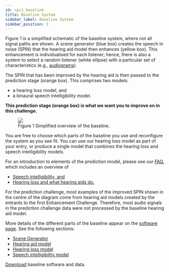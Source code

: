 ```yaml
---
id: cpc1_baseline
title: Baseline System
sidebar_label: Baseline System
sidebar_position: 3
---
```



Figure 1 is a simplified schematic of the baseline system, where not all signal paths are shown. A scene generator (blue box) creates the speech in noise (SPIN) that the hearing aid model then enhances (yellow box). This enhancement is individualised for each listener; hence, there is also a system to select a random listener (white ellipse) with a particular set of characteristics (e.g., [audiograms](https://www.hear-it.org/Audiogram-)).

The SPIN that has been improved by the hearing aid is then passed to the prediction stage (orange box). This comprises two models:
- a hearing loss model, and
- a binaural speech intelligibility model.

**This prediction stage (orange box) is what we want you to improve on in this challenge.**

<figure id="fig1">
<img  src={useBaseUrl('/img/tutorial/the_baseline-11-1536x561.png')} />
<figcaption>Figure 1 Simplified overview of the baseline.</figcaption>
</figure>


You are free to choose which parts of the baseline you use and reconfigure the system as you see fit. You can use our hearing loss model as part of your entry, or produce a single model that combines the hearing loss and speech intelligibility models.

For an introduction to elements of the prediction model, please see our [FAQ](./cpc1_faq), which includes an overview of
- [Speech intelligibility, and](./cpc1_faq#speech-intelligibility)
- [Hearing loss and what hearing aids do.](./cpc1_faq#hearing-loss)

For the prediction challenge, most examples of the improved SPIN shown in the centre of the diagram come from hearing aid models created by the entrants to the first Enhancement Challenge. Therefore, most audio signals in the prediction challenge data were not processed by the baseline hearing aid model.

More details of the different parts of the baseline appear on the [software page](./cpc1_software). See the following sections:

- [Scene Generator](./cpc1_software#a-scene-generator)
- [Hearing aid model](./cpc1_software#b-baseeline-hearing-aid-processor)
- [Hearing loss model](./cpc1_software#d-hearing-loss-model)
- [Speech intelligibility model](./cpc1_software#e-speech-intelligibility-model)

[Download](./cpc1_download) baseline software and data.
